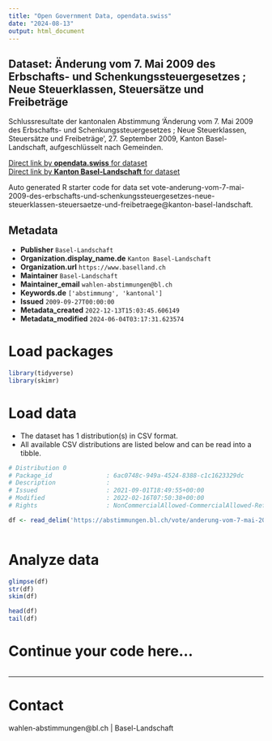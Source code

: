 ```yaml
---
title: "Open Government Data, opendata.swiss"
date: "2024-08-13"
output: html_document
---
```


## Dataset: Änderung vom 7. Mai 2009 des Erbschafts- und Schenkungssteuergesetzes ; Neue Steuerklassen, Steuersätze und Freibeträge

Schlussresultate der kantonalen Abstimmung 'Änderung vom 7. Mai 2009 des Erbschafts- und Schenkungssteuergesetzes ; Neue Steuerklassen, Steuersätze und Freibeträge', 27. September 2009, Kanton Basel-Landschaft, aufgeschlüsselt nach Gemeinden.

[Direct link by **opendata.swiss** for dataset](https://opendata.swiss/de/dataset/anderung-vom-7-mai-2009-des-erbschafts-und-schenkungssteuergesetzes-neue-steuerklassen-steuersa)<br>
[Direct link by **Kanton Basel-Landschaft** for dataset](https://abstimmungen.bl.ch/vote/anderung-vom-7-mai-2009-des-erbschafts-und-schenkungssteuergesetzes-neue-steuerklassen-steuersaetze-und-freibetraege/data)

Auto generated R starter code for data set vote-anderung-vom-7-mai-2009-des-erbschafts-und-schenkungssteuergesetzes-neue-steuerklassen-steuersaetze-und-freibetraege@kanton-basel-landschaft.

## Metadata

- **Publisher** `Basel-Landschaft`
- **Organization.display_name.de** `Kanton Basel-Landschaft`
- **Organization.url** `https://www.baselland.ch`
- **Maintainer** `Basel-Landschaft`
- **Maintainer_email** `wahlen-abstimmungen@bl.ch`
- **Keywords.de** `['abstimmung', 'kantonal']`
- **Issued** `2009-09-27T00:00:00`
- **Metadata_created** `2022-12-13T15:03:45.606149`
- **Metadata_modified** `2024-06-04T03:17:31.623574`


# Load packages

```r

library(tidyverse)
library(skimr)

```

# Load data

-   The dataset has 1 distribution(s) in CSV format.
-   All available CSV distributions are listed below and can be read into a tibble.

```r

# Distribution 0
# Package_id               : 6ac0748c-949a-4524-8388-c1c1623329dc
# Description              : 
# Issued                   : 2021-09-01T18:49:55+00:00
# Modified                 : 2022-02-16T07:50:38+00:00
# Rights                   : NonCommercialAllowed-CommercialAllowed-ReferenceRequired

df <- read_delim('https://abstimmungen.bl.ch/vote/anderung-vom-7-mai-2009-des-erbschafts-und-schenkungssteuergesetzes-neue-steuerklassen-steuersaetze-und-freibetraege/data-csv')



```

# Analyze data

```r

glimpse(df)
str(df)
skim(df)

head(df)
tail(df)

```

# Continue your code here...

```r

```

------------------------------------------------------------------------

# Contact

wahlen-abstimmungen@bl.ch | Basel-Landschaft
